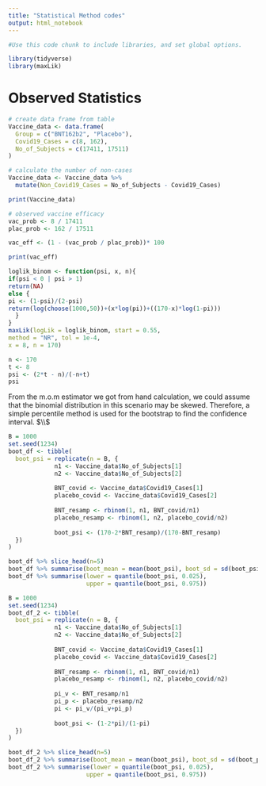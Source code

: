 ```yaml
---
title: "Statistical Method codes"
output: html_notebook
---
```


```r
#Use this code chunk to include libraries, and set global options.

library(tidyverse)
library(maxLik)
```

# Observed Statistics
```r
# create data frame from table
Vaccine_data <- data.frame(
  Group = c("BNT162b2", "Placebo"),
  Covid19_Cases = c(8, 162),
  No_of_Subjects = c(17411, 17511)
)

# calculate the number of non-cases
Vaccine_data <- Vaccine_data %>%
  mutate(Non_Covid19_Cases = No_of_Subjects - Covid19_Cases)

print(Vaccine_data)

# observed vaccine efficacy
vac_prob <- 8 / 17411
plac_prob <- 162 / 17511

vac_eff <- (1 - (vac_prob / plac_prob))* 100

print(vac_eff)
```

```r
loglik_binom <- function(psi, x, n){
if(psi < 0 | psi > 1)
return(NA)
else {
pi <- (1-psi)/(2-psi)
return(log(choose(1000,50))+(x*log(pi))+((170-x)*log(1-pi)))
  }
}
maxLik(logLik = loglik_binom, start = 0.55,
method = "NR", tol = 1e-4,
x = 8, n = 170)
```
```r
n <- 170
t <- 8
psi <- (2*t - n)/(-n+t)
psi
```

From the m.o.m estimator we got from hand calculation, we could assume that the binomial distribution in this scenario may be skewed. Therefore, a simple percentile method is used for the bootstrap to find the confidence interval. $\\$

```r
B = 1000
set.seed(1234)
boot_df <- tibble(
  boot_psi = replicate(n = B, {
             n1 <- Vaccine_data$No_of_Subjects[1]
             n2 <- Vaccine_data$No_of_Subjects[2]
             
             BNT_covid <- Vaccine_data$Covid19_Cases[1]
             placebo_covid <- Vaccine_data$Covid19_Cases[2]
             
             BNT_resamp <- rbinom(1, n1, BNT_covid/n1)
             placebo_resamp <- rbinom(1, n2, placebo_covid/n2)
             
             boot_psi <- (170-2*BNT_resamp)/(170-BNT_resamp)
  })
)

boot_df %>% slice_head(n=5)
boot_df %>% summarise(boot_mean = mean(boot_psi), boot_sd = sd(boot_psi))
boot_df %>% summarise(lower = quantile(boot_psi, 0.025),
                      upper = quantile(boot_psi, 0.975))
```
```r
B = 1000
set.seed(1234)
boot_df_2 <- tibble(
  boot_psi = replicate(n = B, {
             n1 <- Vaccine_data$No_of_Subjects[1]
             n2 <- Vaccine_data$No_of_Subjects[2]
             
             BNT_covid <- Vaccine_data$Covid19_Cases[1]
             placebo_covid <- Vaccine_data$Covid19_Cases[2]
             
             BNT_resamp <- rbinom(1, n1, BNT_covid/n1)
             placebo_resamp <- rbinom(1, n2, placebo_covid/n2)
             
             pi_v <- BNT_resamp/n1
             pi_p <- placebo_resamp/n2
             pi <- pi_v/(pi_v+pi_p)
             
             boot_psi <- (1-2*pi)/(1-pi)
  })
)

boot_df_2 %>% slice_head(n=5)
boot_df_2 %>% summarise(boot_mean = mean(boot_psi), boot_sd = sd(boot_psi))
boot_df_2 %>% summarise(lower = quantile(boot_psi, 0.025),
                      upper = quantile(boot_psi, 0.975))
```

